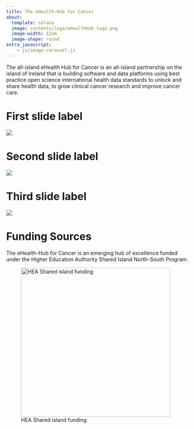 ```yaml
---
title: The eHealth-Hub for Cancer
about:
  template: solana
  image: contents/logo/eHealthHub_logo.png
  image-width: 12em
  image-shape: round
extra_javascript:
    - js/image-carousel.js 
---
```


The all-island eHealth Hub for Cancer is an all-island partnership on the island of Ireland that is building software and data platforms using best practice open science international health data standards to unlock and share health data, to grow clinical cancer research and improve cancer care.

::: {carousel}
# First slide label

![](contents/presentations/select_images/data_integration.jpeg){fig-alt="health data eHealth Hub"}

# Second slide label

![](contents/logo/NSRP_Logo.png){fig-alt="health data eHealth Hub"}

# Third slide label

![](contents/presentations/select_images/data_integration.jpeg){fig-alt="health data eHealth Hub"}
:::

# Funding Sources

The eHealth-Hub for Cancer is an emerging hub of excellence funded under the Higher Education Authority Shared Island North-South Program.

![HEA Shared island funding](contents/logo/NSRP_Logo.png){width="402"}
